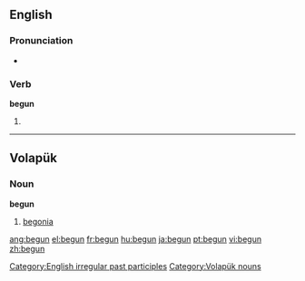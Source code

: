 ==English==

===Pronunciation===
*{{audio|en-us-begun.ogg|Audio (US)}}

===Verb===
'''begun'''

# {{past participle of|''[[begin]]''}}

<!-- these belong on the page for "begin"
*[[Dutch]]: [[begonnen]]
*[[Swedish]]: [[börjat]]-->

[[Category:English irregular past participles]]

----

==Volapük==

===Noun===
'''begun'''

# [[begonia]]

[[Category:Volapük nouns]]

[[ang:begun]]
[[el:begun]]
[[fr:begun]]
[[hu:begun]]
[[ja:begun]]
[[pt:begun]]
[[vi:begun]]
[[zh:begun]]